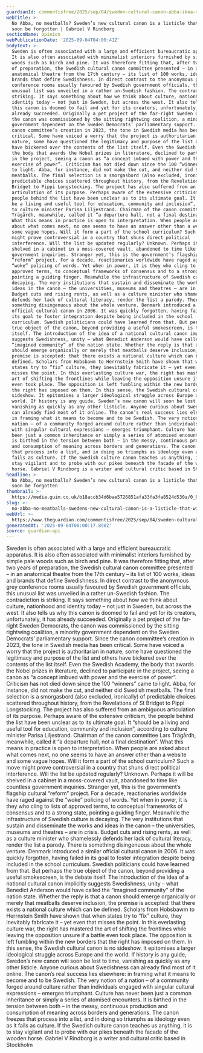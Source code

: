 ```yaml
---
guardianId: commentisfree/2025/sep/04/sweden-cultural-canon-abba-ikea-meatballs
webTitle: >-
  No Abba, no meatballs? Sweden’s new cultural canon is a listicle that will
  soon be forgotten | Gabriel V Rindborg
sectionName: Opinion
webPublicationDate: '2025-09-04T04:00:41Z'
bodyText: >-
  Sweden is often associated with a large and efficient bureaucratic apparatus.
  It is also often associated with minimalist interiors furnished by simple pale
  woods such as birch and pine. It was therefore fitting that, after two years
  of preparation, the Swedish cultural canon committee presented – in an
  anatomical theatre from the 17th century – its list of 100 works, ideas and
  brands that define Swedishness. In direct contrast to the anonymous grey
  conference rooms usually favoured by Swedish government officials, this
  unusual list was unveiled in a rather un-Swedish fashion. The contradiction is
  striking. It says something about how we think about culture, nationhood and
  identity today – not just in Sweden, but across the west. It also tells us why
  this canon is doomed to fail and yet for its creators, unfortunately, it has
  already succeeded. Originally a pet project of the far-right Sweden Democrats,
  the canon was commissioned by the sitting rightwing coalition, a minority
  government dependent on the Sweden Democrats’ parliamentary support. Since the
  canon committee’s creation in 2023, the tone in Swedish media has been
  critical. Some have voiced a worry that the project is authoritarian in
  nature, some have questioned the legitimacy and purpose of the list and others
  have bickered over the contents of the list itself. Even the Swedish Academy,
  the body that awards the Nobel prizes in literature, declined to participate
  in the project, seeing a canon as “a concept imbued with power and the
  exercise of power”. Criticism has not died down since the 100 “winners” came
  to light. Abba, for instance, did not make the cut, and neither did Swedish
  meatballs. The final selection is a smorgasbord (also excluded, ironically) of
  predictable choices scattered throughout history, from the Revelations of St
  Bridget to Pippi Longstocking. The project has also suffered from an ambiguous
  articulation of its purpose. Perhaps aware of the extensive criticism, the
  people behind the list have been unclear as to its ultimate goal. It “should
  be a living and useful tool for education, community and inclusion”, according
  to culture minister Parisa Liljestrand. Chairman of the canon committee Lars
  Trägårdh, meanwhile, called it “a departure hall, not a final destination”.
  What this means in practice is open to interpretation. When people are asked
  about what comes next, no one seems to have an answer other than a website and
  some vague hopes. Will it form a part of the school curriculum? Such a move
  might prove controversial in a country that shuns direct political
  interference. Will the list be updated regularly? Unknown. Perhaps it will be
  shelved in a cabinet in a moss-covered vault, abandoned to time like countless
  government inquiries. Stranger yet, this is the government’s flagship cultural
  “reform” project. For a decade, reactionaries worldwide have raged against the
  “woke” policing of words. Yet when in power, it is they who cling to lists of
  approved terms, to conceptual frameworks of consensus and to a strong state,
  pointing a guiding finger. Meanwhile the infrastructure of Swedish culture is
  decaying. The very institutions that sustain and disseminate the works and
  ideas in the canon – the universities, museums and theatres – are in crisis.
  Budget cuts and rising rents, as well as a culture minister who shamelessly
  defends her lack of cultural literacy, render the list a parody. There is
  something disingenuous about the whole venture. Denmark introduced a similar
  official cultural canon in 2006. It was quickly forgotten, having failed in
  its goal to foster integration despite being included in the school
  curriculum. Swedish politicians could have learned from that. But perhaps the
  true object of the canon, beyond providing a useful smokescreen, is the debate
  itself. The introduction of the idea of a national cultural canon implicitly
  suggests Swedishness, unity – what Benedict Anderson would have called the
  “imagined community” of the nation state. Whether the reply is that a canon
  should emerge organically or merely that meatballs deserve inclusion, the
  premise is accepted: that there exists a national culture which can be
  defined. Scholars from Hobsbawm to Herrnstein Smith have shown that when
  states try to “fix” culture, they inevitably fabricate it – yet even that
  misses the point. In this everlasting culture war, the right has mastered the
  art of shifting the frontlines while leaving the opposition unsure if a battle
  even took place. The opposition is left fumbling within the new borders that
  the right has imposed on them. In this sense, the Swedish cultural canon is no
  sideshow. It epitomises a larger ideological struggle across Europe and the
  world. If history is any guide, Sweden’s new canon will soon be lost to time,
  vanishing as quickly as any other listicle. Anyone curious about Swedishness
  can already find most of it online. The canon’s real success lies elsewhere:
  in framing what it means to become and to be Swedish. The very notion of a
  nation – of a community forged around culture rather than individuals engaged
  with singular cultural expressions – emerges triumphant. Culture has never
  been just a common inheritance or simply a series of atomised encounters. It
  is birthed in the tension between both – in the messy, continuous production
  and consumption of meaning across borders and generations. The canon freezes
  that process into a list, and in doing so triumphs as ideology even as it
  fails as culture. If the Swedish culture canon teaches us anything, it is to
  stay vigilant and to probe with our pikes beneath the facade of the wooden
  horse. Gabriel V Rindborg is a writer and cultural critic based in Stockholm
headline: >-
  No Abba, no meatballs? Sweden’s new cultural canon is a listicle that will
  soon be forgotten
thumbnail: >-
  https://media.guim.co.uk/b18accb34d6bae5726851afa33fa3fa8524d530a/0_0_3409_2727/500.jpg
slug: >-
  no-abba-no-meatballs-swedens-new-cultural-canon-is-a-listicle-that-will-soon-be-forgotten-or-gabriel-v-rindborg
webUrl: >-
  https://www.theguardian.com/commentisfree/2025/sep/04/sweden-cultural-canon-abba-ikea-meatballs
generatedAt: '2025-09-04T08:00:17.898Z'
source: guardian-api
---
```

Sweden is often associated with a large and efficient bureaucratic apparatus. It is also often associated with minimalist interiors furnished by simple pale woods such as birch and pine. It was therefore fitting that, after two years of preparation, the Swedish cultural canon committee presented – in an anatomical theatre from the 17th century – its list of 100 works, ideas and brands that define Swedishness. In direct contrast to the anonymous grey conference rooms usually favoured by Swedish government officials, this unusual list was unveiled in a rather un-Swedish fashion. The contradiction is striking. It says something about how we think about culture, nationhood and identity today – not just in Sweden, but across the west. It also tells us why this canon is doomed to fail and yet for its creators, unfortunately, it has already succeeded. Originally a pet project of the far-right Sweden Democrats, the canon was commissioned by the sitting rightwing coalition, a minority government dependent on the Sweden Democrats’ parliamentary support. Since the canon committee’s creation in 2023, the tone in Swedish media has been critical. Some have voiced a worry that the project is authoritarian in nature, some have questioned the legitimacy and purpose of the list and others have bickered over the contents of the list itself. Even the Swedish Academy, the body that awards the Nobel prizes in literature, declined to participate in the project, seeing a canon as “a concept imbued with power and the exercise of power”. Criticism has not died down since the 100 “winners” came to light. Abba, for instance, did not make the cut, and neither did Swedish meatballs. The final selection is a smorgasbord (also excluded, ironically) of predictable choices scattered throughout history, from the Revelations of St Bridget to Pippi Longstocking. The project has also suffered from an ambiguous articulation of its purpose. Perhaps aware of the extensive criticism, the people behind the list have been unclear as to its ultimate goal. It “should be a living and useful tool for education, community and inclusion”, according to culture minister Parisa Liljestrand. Chairman of the canon committee Lars Trägårdh, meanwhile, called it “a departure hall, not a final destination”. What this means in practice is open to interpretation. When people are asked about what comes next, no one seems to have an answer other than a website and some vague hopes. Will it form a part of the school curriculum? Such a move might prove controversial in a country that shuns direct political interference. Will the list be updated regularly? Unknown. Perhaps it will be shelved in a cabinet in a moss-covered vault, abandoned to time like countless government inquiries. Stranger yet, this is the government’s flagship cultural “reform” project. For a decade, reactionaries worldwide have raged against the “woke” policing of words. Yet when in power, it is they who cling to lists of approved terms, to conceptual frameworks of consensus and to a strong state, pointing a guiding finger. Meanwhile the infrastructure of Swedish culture is decaying. The very institutions that sustain and disseminate the works and ideas in the canon – the universities, museums and theatres – are in crisis. Budget cuts and rising rents, as well as a culture minister who shamelessly defends her lack of cultural literacy, render the list a parody. There is something disingenuous about the whole venture. Denmark introduced a similar official cultural canon in 2006. It was quickly forgotten, having failed in its goal to foster integration despite being included in the school curriculum. Swedish politicians could have learned from that. But perhaps the true object of the canon, beyond providing a useful smokescreen, is the debate itself. The introduction of the idea of a national cultural canon implicitly suggests Swedishness, unity – what Benedict Anderson would have called the “imagined community” of the nation state. Whether the reply is that a canon should emerge organically or merely that meatballs deserve inclusion, the premise is accepted: that there exists a national culture which can be defined. Scholars from Hobsbawm to Herrnstein Smith have shown that when states try to “fix” culture, they inevitably fabricate it – yet even that misses the point. In this everlasting culture war, the right has mastered the art of shifting the frontlines while leaving the opposition unsure if a battle even took place. The opposition is left fumbling within the new borders that the right has imposed on them. In this sense, the Swedish cultural canon is no sideshow. It epitomises a larger ideological struggle across Europe and the world. If history is any guide, Sweden’s new canon will soon be lost to time, vanishing as quickly as any other listicle. Anyone curious about Swedishness can already find most of it online. The canon’s real success lies elsewhere: in framing what it means to become and to be Swedish. The very notion of a nation – of a community forged around culture rather than individuals engaged with singular cultural expressions – emerges triumphant. Culture has never been just a common inheritance or simply a series of atomised encounters. It is birthed in the tension between both – in the messy, continuous production and consumption of meaning across borders and generations. The canon freezes that process into a list, and in doing so triumphs as ideology even as it fails as culture. If the Swedish culture canon teaches us anything, it is to stay vigilant and to probe with our pikes beneath the facade of the wooden horse. Gabriel V Rindborg is a writer and cultural critic based in Stockholm
